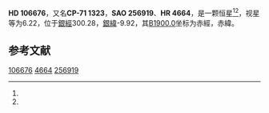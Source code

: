 {{Starbox begin
| name = HD 106676
}}
{{Starbox observe
| epoch = [[J2000.0|J2000.0]]
| constell = {{星座名待查}}<ref name=SIMBAD>{{cite web
 | url=http://simbad.u-strasbg.fr/simbad/sim-id?Ident=HR+4664
 | title =Pulsating variable Star
 | publisher=Centre de Données astronomiques de Strasbourg
 | work=SIMBAD
 | accessdate=2012-07-13}}</ref><ref name=DATA>{{cite web
 | url=http://vizier.u-strasbg.fr/viz-bin/VizieR-5?-out.add=.&-source=5050&-corr=PK=HR&-out.max=9999&HR=4664
 | title=VizieR Detailed Page
 | accessdate=2012-07-13
 | archive-date=2019-02-16
 | archive-url=https://web.archive.org/web/20190216080153/http://vizier.u-strasbg.fr/viz-bin/VizieR-5?-out.add=.&-source=5050&-corr=PK=HR&-out.max=9999&HR=4664
 | dead-url=no
 }}</ref>
| 星官 = 
| ra = {{RA|12|16|23.5}}<ref name=SIMBAD /><ref name=DATA />
| dec = {{DEC|-72|36|53}}<ref name=SIMBAD /><ref name=DATA />
| appmag_v = 6.22<ref name=SIMBAD /><ref name=DATA />
}}
{{Starbox character
| class = A0V<ref name=SIMBAD /><ref name=DATA />
| b-v = -0.01<ref name=SIMBAD /><ref name=DATA />
| u-b = -0.06<ref name=SIMBAD /><ref name=DATA />
| r-i = <ref name=SIMBAD /><ref name=DATA />
| variable = 
}}
{{Starbox astrometry
| radial_v = -0.06
| prop_mo_ra = 28
| parallax = 
| p_error = 
}}
{{Starbox catalog
| names =CP-71 1323，[[SAO星表|SAO]] 256919，[[HD星表|HD]] 106676，[[HR星表|HR]] 4664}}
{{Starbox reference |Simbad=HR+4664}}
{{Starbox end}}

'''HD 106676'''，又名'''CP-71 1323'''，'''SAO 256919'''、'''HR 4664'''，是一颗恒星<ref name=SIMBAD /><ref name=DATA />，视星等为6.22，位于[[銀道座標系|銀經]]300.28，[[銀道座標系|銀緯]]-9.92，其[[B1900.0|B1900.0]]坐标为赤經{{RA|12|10|52.3}}，赤緯{{DEC|-72|-9.92|29}}。

== 参考文献 ==
{{reflist}}

{{star-stub}}

[[Category:HD和HDE天體|106676]]
[[Category:HR天體|4664]]
[[Category:SAO天體|256919]]